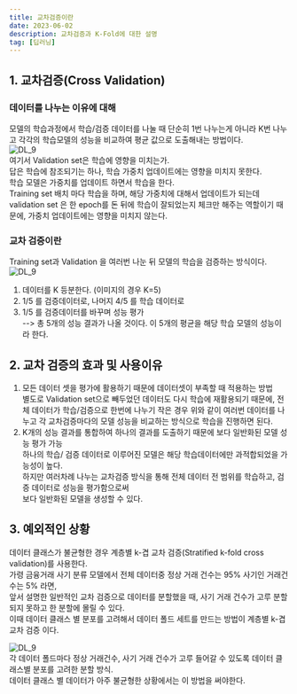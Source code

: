 ```yaml
---
title: 교차검증이란
date: 2023-06-02
description: 교차검증과 K-Fold에 대한 설명
tag: [딥러닝]
---  
```


## 1. 교차검증(Cross Validation)  
### 데이터를 나누는 이유에 대해  
모델의 학습과정에서 학습/검증 데이터를 나눌 때 단순히 1번 나누는게 아니라 K번 나누고 각각의 학습모델의 성능을 비교하여 평균 값으로 도출해내는 방법이다.  
![DL_9](https://github.com/Oldentomato/PortFolio_Next/blob/main/postsimg/DL_9/image_1.png?raw=true)  
여기서 Validation set은 학습에 영향을 미치는가.  
답은 학습에 참조되기는 하나, 학습 가중치 업데이트에는 영향을 미치지 못한다.  
학습 모델은 가중치를 업데이트 하면서 학습을 한다.  
Training set 배치 마다 학습을 하며, 해당 가중치에 대해서 업데이트가 되는데  
validation set 은 한 epoch를 돈 뒤에 학습이 잘되었는지 체크만 해주는 역할이기 때문에, 가중치 업데이트에는 영향을 미치지 않는다.  
  
### 교차 검증이란  
Training set과 Validation 을 여러번 나눈 뒤 모델의 학습을 검증하는 방식이다.  
![DL_9](https://github.com/Oldentomato/PortFolio_Next/blob/main/postsimg/DL_9/image_2.png?raw=true)  
1. 데이터를 K 등분한다. (이미지의 경우 K=5)  
2. 1/5 를 검증데이터로, 나머지 4/5 를 학습 데이터로  
3. 1/5 를 검증데이터를 바꾸며 성능 평가  
--> 총 5개의 성능 결과가 나올 것이다. 이 5개의 평균을 해당 학습 모델의 성능이라 한다.  
  
## 2. 교차 검증의 효과 및 사용이유  
1. 모든 데이터 셋을 평가에 활용하기 때문에 데이터셋이 부족할 때 적용하는 방법  
    별도로 Validation set으로 빼두었던 데이터도 다시 학습에 재활용되기 때문에, 전체 데이터가 학습/검증으로 한번에 나누기 작은 경우 위와 같이 여러번 데이터를 나누고 각 교차검증마다의 모델 성능을 비교하는 방식으로 학습을 진행하면 된다.  
2. K개의 성능 결과를 통합하여 하나의 결과를 도출하기 때문에 보다 일반화된 모델 성능 평가 가능  
    하나의 학습/ 검증 데이터로 이루어진 모델은 해당 학습데이터에만 과적합되었을 가능성이 높다.  
    하지만 여러차례 나누는 교차검증 방식을 통해 전체 데이터 전 범위를 학습하고, 검증 데이터로 성능을 평가함으로써  
    보다 일반화된 모델을 생성할 수 있다.  

## 3. 예외적인 상황  
데이터 클래스가 불균형한 경우 계층별 k-겹 교차 검증(Stratified k-fold cross validation)를 사용한다.  
가령 금융거래 사기 분류 모델에서 전체 데이터중 정상 거래 건수는 95% 사기인 거래건수는 5% 라면,  
앞서 설명한 일반적인 교차 검증으로 데이터를 분할했을 때, 사기 거래 건수가 고루 분할 되지 못하고 한 분할에 몰릴 수 있다.  
이때 데이터 클래스 별 분포를 고려해서 데이터 폴드 세트를 만드는 방법이 계층별 k-겹 교차 검증 이다.  

![DL_9](https://github.com/Oldentomato/PortFolio_Next/blob/main/postsimg/DL_9/image_3.png?raw=true)  
각 데이터 폴드마다 정상 거래건수, 사기 거래 건수가 고루 들어갈 수 있도록 데이터 클래스별 분포를 고려한 분할 방식.  
데이터 클래스 별 데이터가 아주 불균형한 상황에서는 이 방법을 써야한다.  
